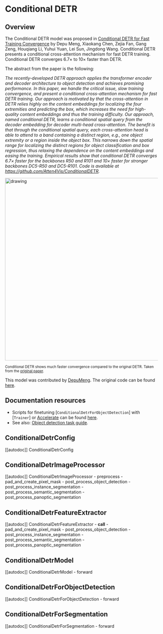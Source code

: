 <!--Copyright 2022 The HuggingFace Team. All rights reserved.

Licensed under the Apache License, Version 2.0 (the "License"); you may not use this file except in compliance with
the License. You may obtain a copy of the License at

http://www.apache.org/licenses/LICENSE-2.0

Unless required by applicable law or agreed to in writing, software distributed under the License is distributed on
an "AS IS" BASIS, WITHOUT WARRANTIES OR CONDITIONS OF ANY KIND, either express or implied. See the License for the
specific language governing permissions and limitations under the License.
-->

# Conditional DETR

## Overview

The Conditional DETR model was proposed in [Conditional DETR for Fast Training Convergence](https://arxiv.org/abs/2108.06152) by Depu Meng, Xiaokang Chen, Zejia Fan, Gang Zeng, Houqiang Li, Yuhui Yuan, Lei Sun, Jingdong Wang. Conditional DETR presents a conditional cross-attention mechanism for fast DETR training. Conditional DETR converges 6.7× to 10× faster than DETR.

The abstract from the paper is the following:

*The recently-developed DETR approach applies the transformer encoder and decoder architecture to object detection and achieves promising performance. In this paper, we handle the critical issue, slow training convergence, and present a conditional cross-attention mechanism for fast DETR training. Our approach is motivated by that the cross-attention in DETR relies highly on the content embeddings for localizing the four extremities and predicting the box, which increases the need for high-quality content embeddings and thus the training difficulty. Our approach, named conditional DETR, learns a conditional spatial query from the decoder embedding for decoder multi-head cross-attention. The benefit is that through the conditional spatial query, each cross-attention head is able to attend to a band containing a distinct region, e.g., one object extremity or a region inside the object box. This narrows down the spatial range for localizing the distinct regions for object classification and box regression, thus relaxing the dependence on the content embeddings and easing the training. Empirical results show that conditional DETR converges 6.7× faster for the backbones R50 and R101 and 10× faster for stronger backbones DC5-R50 and DC5-R101. Code is available at https://github.com/Atten4Vis/ConditionalDETR.*

<img src="https://huggingface.co/datasets/huggingface/documentation-images/resolve/main/transformers/model_doc/conditional_detr_curve.jpg"
alt="drawing" width="600"/>

<small> Conditional DETR shows much faster convergence compared to the original DETR. Taken from the <a href="https://arxiv.org/abs/2108.06152">original paper</a>.</small>

This model was contributed by [DepuMeng](https://huggingface.co/DepuMeng). The original code can be found [here](https://github.com/Atten4Vis/ConditionalDETR).

## Documentation resources

- Scripts for finetuning [`ConditionalDetrForObjectDetection`] with [`Trainer`] or [Accelerate](https://huggingface.co/docs/accelerate/index) can be found [here](https://github.com/huggingface/transformers/tree/main/examples/pytorch/object-detection).
- See also: [Object detection task guide](../tasks/object_detection).

## ConditionalDetrConfig

[[autodoc]] ConditionalDetrConfig

## ConditionalDetrImageProcessor

[[autodoc]] ConditionalDetrImageProcessor
    - preprocess
    - pad_and_create_pixel_mask
    - post_process_object_detection
    - post_process_instance_segmentation
    - post_process_semantic_segmentation
    - post_process_panoptic_segmentation

## ConditionalDetrFeatureExtractor

[[autodoc]] ConditionalDetrFeatureExtractor
    - __call__
    - pad_and_create_pixel_mask
    - post_process_object_detection
    - post_process_instance_segmentation
    - post_process_semantic_segmentation
    - post_process_panoptic_segmentation

## ConditionalDetrModel

[[autodoc]] ConditionalDetrModel
    - forward

## ConditionalDetrForObjectDetection

[[autodoc]] ConditionalDetrForObjectDetection
    - forward

## ConditionalDetrForSegmentation

[[autodoc]] ConditionalDetrForSegmentation
    - forward
